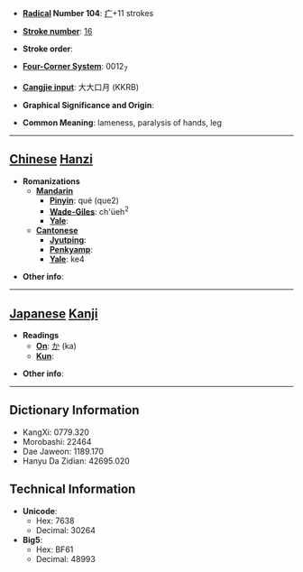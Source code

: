 * '''[[Wiktionary:Chinese radical index| Radical]] Number 104''': [[Wiktionary:Chinese radical index 疒|疒]]+11 strokes

* '''[[Wiktionary:Chinese total strokes index|Stroke number]]''': [[Wiktionary:Chinese total strokes index 16|16]]

* '''Stroke order''': 

* '''[[Wiktionary:Chinese four corner index|Four-Corner System]]''': 0012<sub>7</sub>

* '''[[Wiktionary:Chinese Cangjie index|Cangjie input]]''': 大大口月 (KKRB)

* '''Graphical Significance and Origin''': 

* '''Common Meaning''': lameness, paralysis of hands, leg

----

== [[Chinese]] [[Hanzi]] ==

* '''Romanizations'''
** '''[[Mandarin]]'''
*** '''[[Pinyin]]''': qué (que2)
*** '''[[Wade-Giles]]''': ch'üeh<sup>2</sup>
*** '''[[Yale]]''': 
** '''[[Cantonese]]'''
*** '''[[Jyutping]]''':
*** '''[[Penkyamp]]''': 
*** '''[[Yale]]''': ke4

* '''Other info''': 

----

== [[Japanese]] [[Kanji]] ==

* '''Readings'''
** '''[[On]]''': [[か]] (ka)
** '''[[Kun]]''': 

* '''Other info''':  

----

== Dictionary Information ==

* KangXi: 0779.320
* Morobashi: 22464
* Dae Jaweon: 1189.170
* Hanyu Da Zidian: 42695.020

== Technical Information ==

* '''Unicode''':
** Hex: 7638
** Decimal: 30264
* '''Big5''':
** Hex: BF61
** Decimal: 48993
